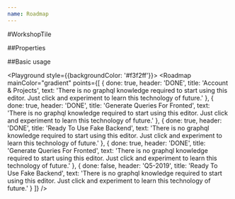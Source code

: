 ```yaml
---
name: Roadmap
---
```



#WorkshopTile

##Properties

<PropsTable of={Roadmap} />

##Basic usage

<Playground style={{backgroundColor: '#f3f2ff'}}>
  <Roadmap
    mainColor="gradient"
    points={[
      {
        done: true,
        header: 'DONE',
        title: 'Account & Projects',
        text: 'There is no graphql knowledge required to start using this editor. Just click and experiment to learn this technology of future.'
      },
      {
        done: true,
        header: 'DONE',
        title: 'Generate Queries For Fronted',
        text: 'There is no graphql knowledge required to start using this editor. Just click and experiment to learn this technology of future.'
      },
      {
        done: true,
        header: 'DONE',
        title: 'Ready To Use Fake Backend',
        text: 'There is no graphql knowledge required to start using this editor. Just click and experiment to learn this technology of future.'
      },
      {
        done: true,
        header: 'DONE',
        title: 'Generate Queries For Fronted',
        text: 'There is no graphql knowledge required to start using this editor. Just click and experiment to learn this technology of future.'
      },
      {
        done: false,
        header: 'Q5-2019',
        title: 'Ready To Use Fake Backend',
        text: 'There is no graphql knowledge required to start using this editor. Just click and experiment to learn this technology of future.'
      }
    ]}
  />
</Playground>